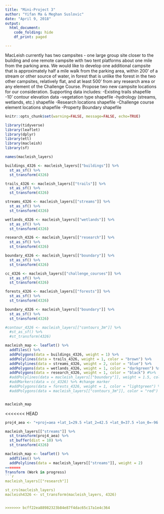 ```yaml
---
title: "Mini-Project 3"
author: "Yifan Ma & Meghan Suslovic"
date: "April 9, 2018"
output: 
  html_document:
    code_folding: hide
    df_print: paged 

---
```

MacLeish currently has two campsites - one large group site closer to the building and one remote campsite with two tent platforms about one mile from the parking area. We would like to develop one additional campsite that is approximately half a mile walk from the parking area, within 200’ of a stream or other source of water, in forest that is unlike the forest in the two other campsites, relatively flat, and at least 500’ from any research area or any element of the Challenge Course. Propose two new campsite locations for our consideration.
Supporting data includes:
-Existing trails shapefile
-10’ contour elevation data
-vegetation type shapefile
-hydrology (streams, wetlands, etc.) shapefile
-Research locations shapefile
-Challenge course element locations shapefile
-Property Boundary shapefile

```r
knitr::opts_chunk$set(warning=FALSE, message=FALSE, echo=TRUE)
```

```r
library(tidyverse)
library(leaflet)
library(dplyr)
library(etl)
library(macleish)
library(sf)
```

```r
names(macleish_layers)
```

```r
buildings_4326 <- macleish_layers[["buildings"]] %>%
  st_as_sf() %>%
  st_transform(4326)

trails_4326 <- macleish_layers[["trails"]] %>%
  st_as_sf() %>%
  st_transform(4326)

streams_4326 <- macleish_layers[["streams"]] %>%
  st_as_sf() %>%
  st_transform(4326)

wetlands_4326 <- macleish_layers[["wetlands"]] %>%
  st_as_sf() %>%
  st_transform(4326)

research_4326 <- macleish_layers[["research"]] %>%
  st_as_sf() %>%
  st_transform(4326)

boundary_4326 <- macleish_layers[["boundary"]] %>%
  st_as_sf() %>%
  st_transform(4326)

cc_4326 <- macleish_layers[["challenge_courses"]] %>%
  st_as_sf() %>%
  st_transform(4326)

forests_4326 <- macleish_layers[["forests"]] %>%
  st_as_sf() %>%
  st_transform(4326)

boundary_4326 <- macleish_layers[["boundary"]] %>%
  st_as_sf() %>%
  st_transform(4326)

#contour_4326 <- macleish_layers[["contours_3m"]] %>%
  #st_as_sf() %>%
  #st_transform(4326)


```



```r
macleish_map <- leaflet() %>%
  addTiles() %>%
  addPolygons(data = buildings_4326, weight = 1) %>%
  addPolylines(data = trails_4326, weight = 1, color = "brown") %>%
  addPolylines(data = streams_4326, weight = 2, color = "blue") %>%
  addPolygons(data = wetlands_4326, weight = 1, color = "darkgreen") %>%
  addPolygons(data = research_4326, weight = 1, color = "black") #%>%
  #addPolylines(data = macleish_layers[["boundary"]], weight = 1.5, color = "red") %>%
  #addMarkers(data = cc_4326) %>% #change marker
  #addPolygons(data = forests_4326, weight = 1, color = "lightgreen") %>%
  #addPolygons(data = macleish_layers[["contours_3m"]], color = "red") 


macleish_map  

```

<<<<<<< HEAD

```r
proj4_aea <- "+proj=aea +lat_1=29.5 +lat_2=42.5 +lat_0=37.5 +lon_0=-96 +x_0=0 +y_0=0 +ellps=GRS80 +datum=NAD83 +units=m +no_defs"

macleish_layers[["streams"]] %>%
  st_transform(proj4_aea) %>%
  st_buffer(dist = 10) %>%
  st_transform(4326) 
```

```r
macleish_map <- leaflet() %>%
  addTiles() %>%
  addPolylines(data = macleish_layers[["streams"]], weight = 2)
=======
Transform (Work in progress)
```r
macleish_layers[["research"]]

st_crs(macleish_layers)
macleish4326 <- st_transform(macleish_layers, 4326)


>>>>>>> bcff22ea88982323b84e87f4dac65c17a1e4c364
```

